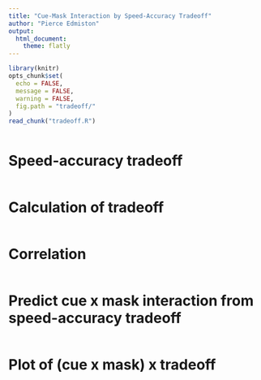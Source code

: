 ```yaml
---
title: "Cue-Mask Interaction by Speed-Accuracy Tradeoff"
author: "Pierce Edmiston"
output:
  html_document:
    theme: flatly
---
```


```r
library(knitr)
opts_chunk$set(
  echo = FALSE,
  message = FALSE,
  warning = FALSE,
  fig.path = "tradeoff/"
)
read_chunk("tradeoff.R")
```

```r
```

# Speed-accuracy tradeoff

```r
```

# Calculation of tradeoff

```r
```

# Correlation

```r
```

# Predict cue x mask interaction from speed-accuracy tradeoff

```r
```

# Plot of (cue x mask) x tradeoff

```r
```